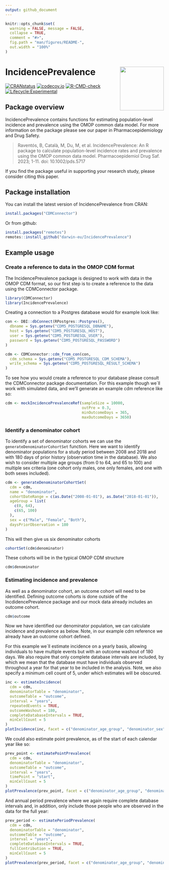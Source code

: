```yaml
---
output: github_document
---
```


```r
knitr::opts_chunk$set(
  warning = FALSE, message = FALSE,
  collapse = TRUE,
  comment = "#>",
  fig.path = "man/figures/README-",
  out.width = "100%"
)
```

# IncidencePrevalence <img src="man/figures/hexsticker.png" align="right" height="139"/>

[![CRANstatus](https://www.r-pkg.org/badges/version/IncidencePrevalence)](https://CRAN.R-project.org/package=IncidencePrevalence) [![codecov.io](https://codecov.io/github/darwin-eu/IncidencePrevalence/coverage.svg?branch=main)](https://app.codecov.io/github/darwin-eu/IncidencePrevalence?branch=main) [![R-CMD-check](https://github.com/darwin-eu/IncidencePrevalence/workflows/R-CMD-check/badge.svg)](https://github.com/darwin-eu/IncidencePrevalence/actions) [![Lifecycle:Experimental](https://img.shields.io/badge/Lifecycle-Experimental-339999)](https://lifecycle.r-lib.org/articles/stages.html)

## Package overview

IncidencePrevalence contains functions for estimating population-level incidence and prevalence using the OMOP common data model. For more information on the package please see our paper in Pharmacoepidemiology and Drug Safety. 

> Raventós, B, Català, M, Du, M, et al. IncidencePrevalence: An R package to calculate population-level incidence rates and prevalence using the OMOP common data model. Pharmacoepidemiol Drug Saf. 2023; 1-11. doi: 10.1002/pds.5717

If you find the package useful in supporting your research study, please consider citing this paper.


## Package installation

You can install the latest version of IncidencePrevalence from CRAN:

```r
install.packages("CDMConnector")
```

Or from github:
```r
install.packages("remotes")
remotes::install_github("darwin-eu/IncidencePrevalence")
```

## Example usage

### Create a reference to data in the OMOP CDM format

The IncidencePrevalence package is designed to work with data in the OMOP CDM format, so our first step is to create a reference to the data using the CDMConnector package.

```r
library(CDMConnector)
library(IncidencePrevalence)
```

Creating a connection to a Postgres database would for example look like:

```r
con <- DBI::dbConnect(RPostgres::Postgres(),
  dbname = Sys.getenv("CDM5_POSTGRESQL_DBNAME"),
  host = Sys.getenv("CDM5_POSTGRESQL_HOST"),
  user = Sys.getenv("CDM5_POSTGRESQL_USER"),
  password = Sys.getenv("CDM5_POSTGRESQL_PASSWORD")
)

cdm <- CDMConnector::cdm_from_con(con,
  cdm_schema = Sys.getenv("CDM5_POSTGRESQL_CDM_SCHEMA"),
  write_schema = Sys.getenv("CDM5_POSTGRESQL_RESULT_SCHEMA")
)
```

To see how you would create a reference to your database please consult the CDMConnector package documentation. For this example though we´ll work with simulated data, and we'll generate an example cdm reference like so:

```r
cdm <- mockIncidencePrevalenceRef(sampleSize = 10000, 
                                  outPre = 0.3, 
                                  minOutcomeDays = 365, 
                                  maxOutcomeDays = 3650)
```

### Identify a denominator cohort

To identify a set of denominator cohorts we can use the `generateDenominatorCohortSet` function. Here we want to identify denominator populations for a study period between 2008 and 2018 and with 180 days of prior history (observation time in the database). We also wish to consider multiple age groups (from 0 to 64, and 65 to 100) and multiple sex criteria (one cohort only males, one only females, and one with both sexes included).

```r
cdm <- generateDenominatorCohortSet(
  cdm = cdm,
  name = "denominator",
  cohortDateRange = c(as.Date("2008-01-01"), as.Date("2018-01-01")),
  ageGroup = list(
    c(0, 64),
    c(65, 100)
  ),
  sex = c("Male", "Female", "Both"),
  daysPriorObservation = 180
)
```

This will then give us six denominator cohorts

```r
cohortSet(cdm$denominator)
```

These cohorts will be in the typical OMOP CDM structure

```r
cdm$denominator
```

### Estimating incidence and prevalence

As well as a denominator cohort, an outcome cohort will need to be identified. Defining outcome cohorts is done outside of the IncdidencePrevalence package and our mock data already includes an outcome cohort.

```r
cdm$outcome
```

Now we have identified our denominator population, we can calculate incidence and prevalence as below. Note, in our example cdm reference we already have an outcome cohort defined. 

For this example we´ll estimate incidence on a yearly basis, allowing individuals to have multiple events but with an outcome washout of 180 days. We also require that only complete database intervals are included, by which we mean that the database must have individuals observed throughout a year for that year to be included in the analysis. Note, we also specify a minimum cell count of 5, under which estimates will be obscured.

```r
inc <- estimateIncidence(
  cdm = cdm,
  denominatorTable = "denominator",
  outcomeTable = "outcome",
  interval = "years",
  repeatedEvents = TRUE,
  outcomeWashout = 180,
  completeDatabaseIntervals = TRUE,
  minCellCount = 5
)
plotIncidence(inc, facet = c("denominator_age_group", "denominator_sex"))
```

We could also estimate point prevalence, as of the start of each calendar year like so:

```r
prev_point <- estimatePointPrevalence(
  cdm = cdm,
  denominatorTable = "denominator",
  outcomeTable = "outcome",
  interval = "years",
  timePoint = "start",
  minCellCount = 5
)
plotPrevalence(prev_point, facet = c("denominator_age_group", "denominator_sex"))
```

And annual period prevalence where we again require complete database intervals and, in addition, only include those people who are observed in the data for the full year:

```r
prev_period <- estimatePeriodPrevalence(
  cdm = cdm,
  denominatorTable = "denominator",
  outcomeTable = "outcome",
  interval = "years",
  completeDatabaseIntervals = TRUE,
  fullContribution = TRUE,
  minCellCount = 5
)
plotPrevalence(prev_period, facet = c("denominator_age_group", "denominator_sex"))
```


